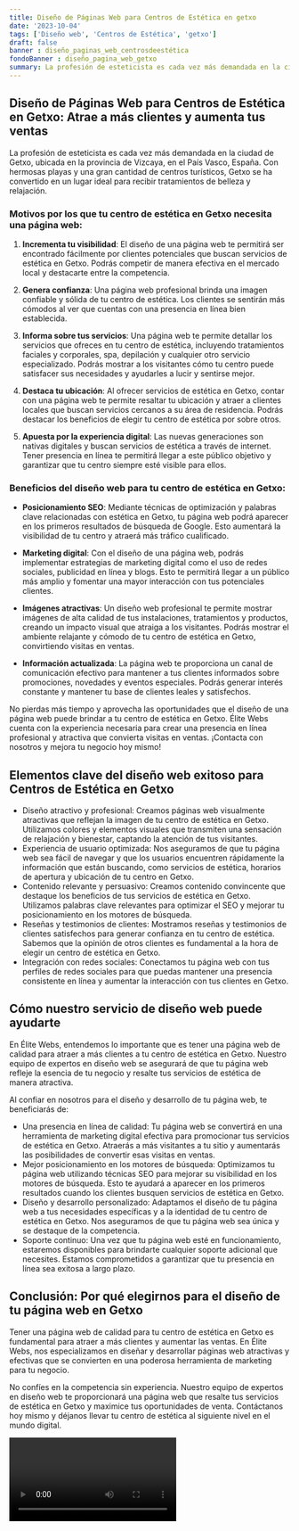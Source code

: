 ```yaml
---
title: Diseño de Páginas Web para Centros de Estética en getxo
date: '2023-10-04'
tags: ['Diseño web', 'Centros de Estética', 'getxo']
draft: false
banner : diseño_paginas_web_centrosdeestética
fondoBanner : diseño_pagina_web_getxo
summary: La profesión de esteticista es cada vez más demandada en la ciudad de Getxo, ubicada en la provincia de Vizcaya, en el País Vasco, España. Con hermosas playas y una gran cantidad de centros turísticos, Getxo se ha convertido en un lugar ideal para recibir tratamientos de belleza y relajación. 
---
```


## Diseño de Páginas Web para Centros de Estética en Getxo: Atrae a más clientes y aumenta tus ventas

La profesión de esteticista es cada vez más demandada en la ciudad de Getxo, ubicada en la provincia de Vizcaya, en el País Vasco, España. Con hermosas playas y una gran cantidad de centros turísticos, Getxo se ha convertido en un lugar ideal para recibir tratamientos de belleza y relajación. 

### Motivos por los que tu centro de estética en Getxo necesita una página web:

1. **Incrementa tu visibilidad**: El diseño de una página web te permitirá ser encontrado fácilmente por clientes potenciales que buscan servicios de estética en Getxo. Podrás competir de manera efectiva en el mercado local y destacarte entre la competencia.

2. **Genera confianza**: Una página web profesional brinda una imagen confiable y sólida de tu centro de estética. Los clientes se sentirán más cómodos al ver que cuentas con una presencia en línea bien establecida.

3. **Informa sobre tus servicios**: Una página web te permite detallar los servicios que ofreces en tu centro de estética, incluyendo tratamientos faciales y corporales, spa, depilación y cualquier otro servicio especializado. Podrás mostrar a los visitantes cómo tu centro puede satisfacer sus necesidades y ayudarles a lucir y sentirse mejor.

4. **Destaca tu ubicación**: Al ofrecer servicios de estética en Getxo, contar con una página web te permite resaltar tu ubicación y atraer a clientes locales que buscan servicios cercanos a su área de residencia. Podrás destacar los beneficios de elegir tu centro de estética por sobre otros.

5. **Apuesta por la experiencia digital**: Las nuevas generaciones son nativas digitales y buscan servicios de estética a través de internet. Tener presencia en línea te permitirá llegar a este público objetivo y garantizar que tu centro siempre esté visible para ellos.

### Beneficios del diseño web para tu centro de estética en Getxo:

- **Posicionamiento SEO**: Mediante técnicas de optimización y palabras clave relacionadas con estética en Getxo, tu página web podrá aparecer en los primeros resultados de búsqueda de Google. Esto aumentará la visibilidad de tu centro y atraerá más tráfico cualificado.

- **Marketing digital**: Con el diseño de una página web, podrás implementar estrategias de marketing digital como el uso de redes sociales, publicidad en línea y blogs. Esto te permitirá llegar a un público más amplio y fomentar una mayor interacción con tus potenciales clientes.

- **Imágenes atractivas**: Un diseño web profesional te permite mostrar imágenes de alta calidad de tus instalaciones, tratamientos y productos, creando un impacto visual que atraiga a los visitantes. Podrás mostrar el ambiente relajante y cómodo de tu centro de estética en Getxo, convirtiendo visitas en ventas.

- **Información actualizada**: La página web te proporciona un canal de comunicación efectivo para mantener a tus clientes informados sobre promociones, novedades y eventos especiales. Podrás generar interés constante y mantener tu base de clientes leales y satisfechos.

No pierdas más tiempo y aprovecha las oportunidades que el diseño de una página web puede brindar a tu centro de estética en Getxo. Élite Webs cuenta con la experiencia necesaria para crear una presencia en línea profesional y atractiva que convierta visitas en ventas. ¡Contacta con nosotros y mejora tu negocio hoy mismo!

<GifSeo />

<Cta />

## Elementos clave del diseño web exitoso para Centros de Estética en Getxo

- Diseño atractivo y profesional: Creamos páginas web visualmente atractivas que reflejan la imagen de tu centro de estética en Getxo. Utilizamos colores y elementos visuales que transmiten una sensación de relajación y bienestar, captando la atención de tus visitantes.
- Experiencia de usuario optimizada: Nos aseguramos de que tu página web sea fácil de navegar y que los usuarios encuentren rápidamente la información que están buscando, como servicios de estética, horarios de apertura y ubicación de tu centro en Getxo.
- Contenido relevante y persuasivo: Creamos contenido convincente que destaque los beneficios de tus servicios de estética en Getxo. Utilizamos palabras clave relevantes para optimizar el SEO y mejorar tu posicionamiento en los motores de búsqueda.
- Reseñas y testimonios de clientes: Mostramos reseñas y testimonios de clientes satisfechos para generar confianza en tu centro de estética. Sabemos que la opinión de otros clientes es fundamental a la hora de elegir un centro de estética en Getxo.
- Integración con redes sociales: Conectamos tu página web con tus perfiles de redes sociales para que puedas mantener una presencia consistente en línea y aumentar la interacción con tus clientes en Getxo.

## Cómo nuestro servicio de diseño web puede ayudarte

En Élite Webs, entendemos lo importante que es tener una página web de calidad para atraer a más clientes a tu centro de estética en Getxo. Nuestro equipo de expertos en diseño web se asegurará de que tu página web refleje la esencia de tu negocio y resalte tus servicios de estética de manera atractiva.

Al confiar en nosotros para el diseño y desarrollo de tu página web, te beneficiarás de:

- Una presencia en línea de calidad: Tu página web se convertirá en una herramienta de marketing digital efectiva para promocionar tus servicios de estética en Getxo. Atraerás a más visitantes a tu sitio y aumentarás las posibilidades de convertir esas visitas en ventas.
- Mejor posicionamiento en los motores de búsqueda: Optimizamos tu página web utilizando técnicas SEO para mejorar su visibilidad en los motores de búsqueda. Esto te ayudará a aparecer en los primeros resultados cuando los clientes busquen servicios de estética en Getxo.
- Diseño y desarrollo personalizado: Adaptamos el diseño de tu página web a tus necesidades específicas y a la identidad de tu centro de estética en Getxo. Nos aseguramos de que tu página web sea única y se destaque de la competencia.
- Soporte continuo: Una vez que tu página web esté en funcionamiento, estaremos disponibles para brindarte cualquier soporte adicional que necesites. Estamos comprometidos a garantizar que tu presencia en línea sea exitosa a largo plazo.

## Conclusión: Por qué elegirnos para el diseño de tu página web en Getxo

Tener una página web de calidad para tu centro de estética en Getxo es fundamental para atraer a más clientes y aumentar las ventas. En Élite Webs, nos especializamos en diseñar y desarrollar páginas web atractivas y efectivas que se convierten en una poderosa herramienta de marketing para tu negocio.

No confíes en la competencia sin experiencia. Nuestro equipo de expertos en diseño web te proporcionará una página web que resalte tus servicios de estética en Getxo y maximice tus oportunidades de venta. Contáctanos hoy mismo y déjanos llevar tu centro de estética al siguiente nivel en el mundo digital.

<Video />

<CtaBot job='Centros de Estética' city='getxo'/>

<Gmaps query='getxo+españa+maps' />